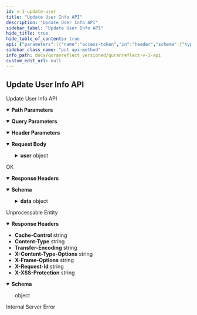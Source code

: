 ```yaml
---
id: v-1-update-user
title: "Update User Info API"
description: "Update User Info API"
sidebar_label: "Update User Info API"
hide_title: true
hide_table_of_contents: true
api: {"parameters":[{"name":"access-token","in":"header","schema":{"type":"string"},"example":"jQ58plo1xWMEZHpyJTG_lQ","required":true,"description":"user access token"},{"name":"client","in":"header","schema":{"type":"string"},"example":"mxlN0z0BStZEPwsvKI4YZg","required":true,"description":"client access token"},{"name":"expiry","in":"header","schema":{"type":"string"},"example":"1537177070","required":true,"description":"timestamp of token expiry "},{"name":"token-type","in":"header","schema":{"type":"string"},"example":"Bearer","required":true,"description":"access token type"},{"name":"uid","in":"header","schema":{"type":"string"},"example":"user@quranreflect.com","required":true,"description":"user uid"},{"name":"client_auth_token","in":"query","required":true,"schema":{"type":"string"},"description":"Client API token"},{"schema":{"type":"string"},"name":"user_id","in":"path","required":true,"description":"user id"}],"responses":{"200":{"description":"OK","headers":{},"content":{"application/json":{"schema":{"type":"object","properties":{"status":{"type":"string"},"data":{"type":"object","properties":{"first_name":{"type":"string"},"last_name":{"type":"string"},"description":{"type":"string"},"default_lang":{"type":"string"},"onesignal_player_id":{"type":"string"},"email":{"type":"string"},"username":{"type":"string"},"id":{"type":"integer"},"uid":{"type":"string"},"name":{"type":"string"},"verified":{"type":"boolean"},"follow_notification":{"type":"boolean"},"comments_notification":{"type":"boolean"},"provider":{"type":"string"},"post_as":{"type":"boolean"},"android_registration_id":{"type":"null"},"sign_up_type":{"type":"string"},"emails_disabled":{"type":"boolean"},"is_admin?":{"type":"boolean"},"user_avatar_url":{"type":"string"},"rooms_list":{"type":"array","items":{"type":"string"}},"user_type":{"type":"null"}}},"message":{"type":"string"}},"x-examples":{"Example 1":{"status":"success","data":{"first_name":"amer","last_name":"abbas","description":"test description","default_lang":"ar","onesignal_player_id":"","email":"naveedahmada036@gmail.com","username":"naveed","id":1885,"uid":"naveedahmada036@gmail.com","name":"Amer Abbas","verified":false,"follow_notification":false,"comments_notification":true,"provider":"email","post_as":false,"android_registration_id":null,"sign_up_type":"OLD USER","emails_disabled":true,"is_admin?":true,"user_avatar_url":":s3_path_url/?1668674182","rooms_list":[[250,"My Room"],[264,"My Private Group"],[272,"Testing Room"]],"user_type":null},"message":"Your profile has been updated successfully."}}},"example":{"success":false,"errors":["User not found."],"status":"error"},"examples":{"Example 1":{"value":{"status":"success","data":{"first_name":"amer","last_name":"abbas","description":"test description","default_lang":"ar","onesignal_player_id":"","email":"naveedahmada036@gmail.com","username":"naveed","id":1885,"uid":"naveedahmada036@gmail.com","name":"Amer Abbas","verified":false,"follow_notification":false,"comments_notification":true,"provider":"email","post_as":false,"android_registration_id":null,"sign_up_type":"OLD USER","emails_disabled":true,"is_admin?":true,"user_avatar_url":":s3_path_url/?1668674182","rooms_list":[[250,"My Room"],[264,"My Private Group"],[272,"Testing Room"]],"user_type":null},"message":"Your profile has been updated successfully."}}}}}},"422":{"description":"Unprocessable Entity","headers":{"Cache-Control":{"schema":{"type":"string","example":"no-cache"}},"Content-Type":{"schema":{"type":"string","example":"application/json; charset=utf-8"}},"Transfer-Encoding":{"schema":{"type":"string","example":"chunked"}},"X-Content-Type-Options":{"schema":{"type":"string","example":"nosniff"}},"X-Frame-Options":{"schema":{"type":"string","example":"SAMEORIGIN"}},"X-Request-Id":{"schema":{"type":"string","example":"ad68badd-0588-4c88-8320-45df3f5dd587"}},"X-XSS-Protection":{"schema":{"type":"string","example":"1; mode=block"}}},"content":{"application/json":{"schema":{"type":"object"},"example":{"status":"error","errors":["Password confirmation doesn't match Password"]}}}},"500":{"description":"Internal Server Error"}},"tags":["Users"],"operationId":"v1-update-user","requestBody":{"content":{"application/json":{"schema":{"type":"object","x-examples":{"Example 1":{"user":{"name":"amer abbas","description":"test description","password":"123456","password_confirmation":"123456","default_lang":"ar","onesignal_player_id":""}}},"properties":{"user":{"type":"object","properties":{"first_name":{"type":"string"},"description":{"type":"string"},"password":{"type":"string"},"password_confirmation":{"type":"string"},"default_lang":{"type":"string","description":"iso code of user language"},"onesignal_player_id":{"type":"string"},"last_name":{"type":"string"}}}}},"examples":{"Example 1":{"value":{"user":{"first_name":"amer","last_name":"abbas","description":"test description","password":"123456","password_confirmation":"123456","default_lang":"ar","onesignal_player_id":""}}}}}}},"description":"Update User Info API","method":"put","path":"/v1/users/{user_id}","servers":[{"url":"https://quranreflect.com","description":"Production"}],"securitySchemes":{"apikey":{"name":"client_auth_token","type":"apiKey","in":"query"}},"jsonRequestBodyExample":{"user":{"first_name":"string","description":"string","password":"string","password_confirmation":"string","default_lang":"string","onesignal_player_id":"string","last_name":"string"}},"info":{"title":"QuranReflect V1 API","description":"QuranReflect V1 APIs allows your app to interact with https://quranreflect.com resources. \n\n ## Getting started \n\n Our APIs are not public and require an API key. Please contact us via email `amer@qreflect.com` to get yours. \n\n ## User-specific APIs  \n\n All user-specific APIs (For example [Creating a post](/docs/quranreflect_versioned/quranreflect-v-1-api)) require the following headers:  \n\n - `access-token` the user access token, this token can be changed with every request. \n\n - `token-type`  value should always be `Bearer`. \n\n - `client` the client token, this too can be changed with every request. \n\n - `expiry` unix timestamp (in seconds) to indicate when access token will expire. \n\n - `uid` user's unique identifier. \n\n - `Authorization`: complete authorization header. Sample value `Bearer eyJhY2Nlc3MtdG9rZW4iOiJ4cjBrb3g1eXdVM3JrelVMZjhVUzlBIiwidG9rZW4tdHlwZSI6IkJlYXJlciIsImNsaWVudCI6IkpQeFJCRTloVmRBbDlTX1BVdEhJN2ciLCJleHBpcnkiOiIxNzA1OTQwNTQ3IiwidWlkIjoiYW1lci5hYmJhc0BtYWlsaW5hdG9yLmNvbSJ9`. \n\n The values of `access-token`, `client`, `expiry`, and `uid` headers will be returned in the response of [User Sign in API](/docs/quranreflect_versioned/user-signin).","version":"1.0.0"},"postman":{"name":"Update User Info API","description":{"type":"text/plain"},"url":{"path":["v1","users",":user_id"],"host":["{{baseUrl}}"],"query":[{"disabled":false,"description":{"content":"(Required) Client API token","type":"text/plain"},"key":"client_auth_token","value":""}],"variable":[{"disabled":false,"description":{"content":"(Required) user id","type":"text/plain"},"type":"any","value":"","key":"user_id"}]},"header":[{"disabled":false,"description":{"content":"(Required) user access token","type":"text/plain"},"key":"access-token","value":""},{"disabled":false,"description":{"content":"(Required) client access token","type":"text/plain"},"key":"client","value":""},{"disabled":false,"description":{"content":"(Required) timestamp of token expiry ","type":"text/plain"},"key":"expiry","value":""},{"disabled":false,"description":{"content":"(Required) access token type","type":"text/plain"},"key":"token-type","value":""},{"disabled":false,"description":{"content":"(Required) user uid","type":"text/plain"},"key":"uid","value":""},{"key":"Content-Type","value":"application/json"},{"key":"Accept","value":"application/json"}],"method":"PUT","body":{"mode":"raw","raw":"\"\"","options":{"raw":{"language":"json"}}}}}
sidebar_class_name: "put api-method"
info_path: docs/quranreflect_versioned/quranreflect-v-1-api
custom_edit_url: null
---
```



## Update User Info API



Update User Info API

<details style={{"marginBottom":"1rem"}} data-collapsed={false} open={true}><summary style={{}}><strong>Path Parameters</strong></summary><div><ul><ParamsItem className={"paramsItem"} param={{"schema":{"type":"string"},"name":"user_id","in":"path","required":true,"description":"user id"}}></ParamsItem></ul></div></details><details style={{"marginBottom":"1rem"}} data-collapsed={false} open={true}><summary style={{}}><strong>Query Parameters</strong></summary><div><ul><ParamsItem className={"paramsItem"} param={{"name":"client_auth_token","in":"query","required":true,"schema":{"type":"string"},"description":"Client API token"}}></ParamsItem></ul></div></details><details style={{"marginBottom":"1rem"}} data-collapsed={false} open={true}><summary style={{}}><strong>Header Parameters</strong></summary><div><ul><ParamsItem className={"paramsItem"} param={{"name":"access-token","in":"header","schema":{"type":"string"},"example":"jQ58plo1xWMEZHpyJTG_lQ","required":true,"description":"user access token"}}></ParamsItem><ParamsItem className={"paramsItem"} param={{"name":"client","in":"header","schema":{"type":"string"},"example":"mxlN0z0BStZEPwsvKI4YZg","required":true,"description":"client access token"}}></ParamsItem><ParamsItem className={"paramsItem"} param={{"name":"expiry","in":"header","schema":{"type":"string"},"example":"1537177070","required":true,"description":"timestamp of token expiry "}}></ParamsItem><ParamsItem className={"paramsItem"} param={{"name":"token-type","in":"header","schema":{"type":"string"},"example":"Bearer","required":true,"description":"access token type"}}></ParamsItem><ParamsItem className={"paramsItem"} param={{"name":"uid","in":"header","schema":{"type":"string"},"example":"user@quranreflect.com","required":true,"description":"user uid"}}></ParamsItem></ul></div></details><MimeTabs><TabItem label={"application/json"} value={"application/json-schema"}><details style={{}} data-collapsed={false} open={true}><summary style={{"textAlign":"left"}}><strong>Request Body</strong></summary><div style={{"textAlign":"left","marginLeft":"1rem"}}></div><ul style={{"marginLeft":"1rem"}}><SchemaItem collapsible={true} className={"schemaItem"}><details style={{}}><summary style={{}}><strong>user</strong><span style={{"opacity":"0.6"}}> object</span></summary><div style={{"marginLeft":"1rem"}}><SchemaItem collapsible={false} name={"first_name"} required={false} schemaName={"string"} qualifierMessage={undefined} schema={{"type":"string"}}></SchemaItem><SchemaItem collapsible={false} name={"description"} required={false} schemaName={"string"} qualifierMessage={undefined} schema={{"type":"string"}}></SchemaItem><SchemaItem collapsible={false} name={"password"} required={false} schemaName={"string"} qualifierMessage={undefined} schema={{"type":"string"}}></SchemaItem><SchemaItem collapsible={false} name={"password_confirmation"} required={false} schemaName={"string"} qualifierMessage={undefined} schema={{"type":"string"}}></SchemaItem><SchemaItem collapsible={false} name={"default_lang"} required={false} schemaName={"string"} qualifierMessage={undefined} schema={{"type":"string","description":"iso code of user language"}}></SchemaItem><SchemaItem collapsible={false} name={"onesignal_player_id"} required={false} schemaName={"string"} qualifierMessage={undefined} schema={{"type":"string"}}></SchemaItem><SchemaItem collapsible={false} name={"last_name"} required={false} schemaName={"string"} qualifierMessage={undefined} schema={{"type":"string"}}></SchemaItem></div></details></SchemaItem></ul></details></TabItem></MimeTabs><div><ApiTabs><TabItem label={"200"} value={"200"}><div>

OK

</div><details style={{"textAlign":"left","marginBottom":"1rem"}} data-collaposed={true} open={false}><summary style={{}}><strong>Response Headers</strong></summary><ul style={{"marginLeft":"1rem"}}></ul></details><div><MimeTabs schemaType={"response"}><TabItem label={"application/json"} value={"application/json"}><SchemaTabs><TabItem label={"Schema"} value={"Schema"}><details style={{}} data-collapsed={false} open={true}><summary style={{"textAlign":"left"}}><strong>Schema</strong></summary><div style={{"textAlign":"left","marginLeft":"1rem"}}></div><ul style={{"marginLeft":"1rem"}}><SchemaItem collapsible={false} name={"status"} required={false} schemaName={"string"} qualifierMessage={undefined} schema={{"type":"string"}}></SchemaItem><SchemaItem collapsible={true} className={"schemaItem"}><details style={{}}><summary style={{}}><strong>data</strong><span style={{"opacity":"0.6"}}> object</span></summary><div style={{"marginLeft":"1rem"}}><SchemaItem collapsible={false} name={"first_name"} required={false} schemaName={"string"} qualifierMessage={undefined} schema={{"type":"string"}}></SchemaItem><SchemaItem collapsible={false} name={"last_name"} required={false} schemaName={"string"} qualifierMessage={undefined} schema={{"type":"string"}}></SchemaItem><SchemaItem collapsible={false} name={"description"} required={false} schemaName={"string"} qualifierMessage={undefined} schema={{"type":"string"}}></SchemaItem><SchemaItem collapsible={false} name={"default_lang"} required={false} schemaName={"string"} qualifierMessage={undefined} schema={{"type":"string"}}></SchemaItem><SchemaItem collapsible={false} name={"onesignal_player_id"} required={false} schemaName={"string"} qualifierMessage={undefined} schema={{"type":"string"}}></SchemaItem><SchemaItem collapsible={false} name={"email"} required={false} schemaName={"string"} qualifierMessage={undefined} schema={{"type":"string"}}></SchemaItem><SchemaItem collapsible={false} name={"username"} required={false} schemaName={"string"} qualifierMessage={undefined} schema={{"type":"string"}}></SchemaItem><SchemaItem collapsible={false} name={"id"} required={false} schemaName={"integer"} qualifierMessage={undefined} schema={{"type":"integer"}}></SchemaItem><SchemaItem collapsible={false} name={"uid"} required={false} schemaName={"string"} qualifierMessage={undefined} schema={{"type":"string"}}></SchemaItem><SchemaItem collapsible={false} name={"name"} required={false} schemaName={"string"} qualifierMessage={undefined} schema={{"type":"string"}}></SchemaItem><SchemaItem collapsible={false} name={"verified"} required={false} schemaName={"boolean"} qualifierMessage={undefined} schema={{"type":"boolean"}}></SchemaItem><SchemaItem collapsible={false} name={"follow_notification"} required={false} schemaName={"boolean"} qualifierMessage={undefined} schema={{"type":"boolean"}}></SchemaItem><SchemaItem collapsible={false} name={"comments_notification"} required={false} schemaName={"boolean"} qualifierMessage={undefined} schema={{"type":"boolean"}}></SchemaItem><SchemaItem collapsible={false} name={"provider"} required={false} schemaName={"string"} qualifierMessage={undefined} schema={{"type":"string"}}></SchemaItem><SchemaItem collapsible={false} name={"post_as"} required={false} schemaName={"boolean"} qualifierMessage={undefined} schema={{"type":"boolean"}}></SchemaItem><SchemaItem collapsible={false} name={"android_registration_id"} required={false} schemaName={"null"} qualifierMessage={undefined} schema={{"type":"null"}}></SchemaItem><SchemaItem collapsible={false} name={"sign_up_type"} required={false} schemaName={"string"} qualifierMessage={undefined} schema={{"type":"string"}}></SchemaItem><SchemaItem collapsible={false} name={"emails_disabled"} required={false} schemaName={"boolean"} qualifierMessage={undefined} schema={{"type":"boolean"}}></SchemaItem><SchemaItem collapsible={false} name={"is_admin?"} required={false} schemaName={"boolean"} qualifierMessage={undefined} schema={{"type":"boolean"}}></SchemaItem><SchemaItem collapsible={false} name={"user_avatar_url"} required={false} schemaName={"string"} qualifierMessage={undefined} schema={{"type":"string"}}></SchemaItem><SchemaItem collapsible={false} name={"rooms_list"} required={false} schemaName={"string[]"} qualifierMessage={undefined} schema={{"type":"array","items":{"type":"string"}}}></SchemaItem><SchemaItem collapsible={false} name={"user_type"} required={false} schemaName={"null"} qualifierMessage={undefined} schema={{"type":"null"}}></SchemaItem></div></details></SchemaItem><SchemaItem collapsible={false} name={"message"} required={false} schemaName={"string"} qualifierMessage={undefined} schema={{"type":"string"}}></SchemaItem></ul></details></TabItem><TabItem label={"Example (from schema)"} value={"Example (from schema)"}><ResponseSamples responseExample={"{\n  \"status\": \"string\",\n  \"data\": {\n    \"first_name\": \"string\",\n    \"last_name\": \"string\",\n    \"description\": \"string\",\n    \"default_lang\": \"string\",\n    \"onesignal_player_id\": \"string\",\n    \"email\": \"string\",\n    \"username\": \"string\",\n    \"id\": 0,\n    \"uid\": \"string\",\n    \"name\": \"string\",\n    \"verified\": true,\n    \"follow_notification\": true,\n    \"comments_notification\": true,\n    \"provider\": \"string\",\n    \"post_as\": true,\n    \"sign_up_type\": \"string\",\n    \"emails_disabled\": true,\n    \"is_admin?\": true,\n    \"user_avatar_url\": \"string\",\n    \"rooms_list\": [\n      \"string\"\n    ]\n  },\n  \"message\": \"string\"\n}"} language={"json"}></ResponseSamples></TabItem><TabItem label={"Example 1"} value={"Example 1"}><ResponseSamples responseExample={"{\n  \"status\": \"success\",\n  \"data\": {\n    \"first_name\": \"amer\",\n    \"last_name\": \"abbas\",\n    \"description\": \"test description\",\n    \"default_lang\": \"ar\",\n    \"onesignal_player_id\": \"\",\n    \"email\": \"naveedahmada036@gmail.com\",\n    \"username\": \"naveed\",\n    \"id\": 1885,\n    \"uid\": \"naveedahmada036@gmail.com\",\n    \"name\": \"Amer Abbas\",\n    \"verified\": false,\n    \"follow_notification\": false,\n    \"comments_notification\": true,\n    \"provider\": \"email\",\n    \"post_as\": false,\n    \"android_registration_id\": null,\n    \"sign_up_type\": \"OLD USER\",\n    \"emails_disabled\": true,\n    \"is_admin?\": true,\n    \"user_avatar_url\": \":s3_path_url/?1668674182\",\n    \"rooms_list\": [\n      [\n        250,\n        \"My Room\"\n      ],\n      [\n        264,\n        \"My Private Group\"\n      ],\n      [\n        272,\n        \"Testing Room\"\n      ]\n    ],\n    \"user_type\": null\n  },\n  \"message\": \"Your profile has been updated successfully.\"\n}"} language={"json"}></ResponseSamples></TabItem><TabItem label={"Example"} value={"Example"}><ResponseSamples responseExample={"{\n  \"success\": false,\n  \"errors\": [\n    \"User not found.\"\n  ],\n  \"status\": \"error\"\n}"} language={"json"}></ResponseSamples></TabItem></SchemaTabs></TabItem></MimeTabs></div></TabItem><TabItem label={"422"} value={"422"}><div>

Unprocessable Entity

</div><details style={{"textAlign":"left","marginBottom":"1rem"}} data-collaposed={true} open={false}><summary style={{}}><strong>Response Headers</strong></summary><ul style={{"marginLeft":"1rem"}}><li className={"schemaItem"}><summary style={{}}><strong>Cache-Control</strong><span style={{"opacity":"0.6"}}> string</span></summary><div></div></li><li className={"schemaItem"}><summary style={{}}><strong>Content-Type</strong><span style={{"opacity":"0.6"}}> string</span></summary><div></div></li><li className={"schemaItem"}><summary style={{}}><strong>Transfer-Encoding</strong><span style={{"opacity":"0.6"}}> string</span></summary><div></div></li><li className={"schemaItem"}><summary style={{}}><strong>X-Content-Type-Options</strong><span style={{"opacity":"0.6"}}> string</span></summary><div></div></li><li className={"schemaItem"}><summary style={{}}><strong>X-Frame-Options</strong><span style={{"opacity":"0.6"}}> string</span></summary><div></div></li><li className={"schemaItem"}><summary style={{}}><strong>X-Request-Id</strong><span style={{"opacity":"0.6"}}> string</span></summary><div></div></li><li className={"schemaItem"}><summary style={{}}><strong>X-XSS-Protection</strong><span style={{"opacity":"0.6"}}> string</span></summary><div></div></li></ul></details><div><MimeTabs schemaType={"response"}><TabItem label={"application/json"} value={"application/json"}><SchemaTabs><TabItem label={"Schema"} value={"Schema"}><details style={{}} data-collapsed={false} open={true}><summary style={{"textAlign":"left"}}><strong>Schema</strong></summary><div style={{"textAlign":"left","marginLeft":"1rem"}}></div><ul style={{"marginLeft":"1rem"}}><div style={{"marginTop":".5rem","marginBottom":".5rem","marginLeft":"1rem"}}>

object

</div></ul></details></TabItem><TabItem label={"Example (from schema)"} value={"Example (from schema)"}><ResponseSamples responseExample={"{}"} language={"json"}></ResponseSamples></TabItem><TabItem label={"Example"} value={"Example"}><ResponseSamples responseExample={"{\n  \"status\": \"error\",\n  \"errors\": [\n    \"Password confirmation doesn't match Password\"\n  ]\n}"} language={"json"}></ResponseSamples></TabItem></SchemaTabs></TabItem></MimeTabs></div></TabItem><TabItem label={"500"} value={"500"}><div>

Internal Server Error

</div><div></div></TabItem></ApiTabs></div>
      